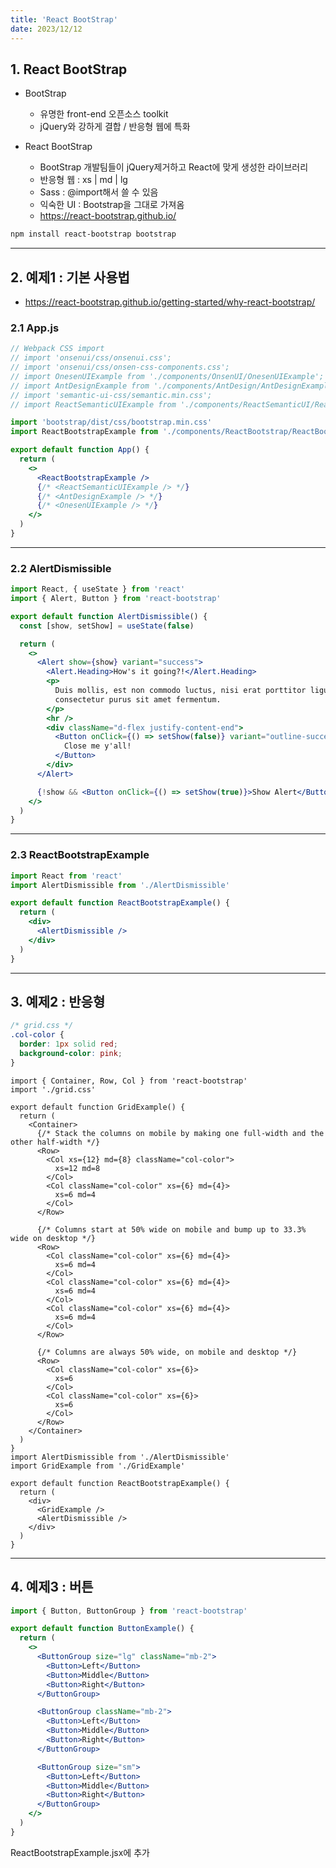 ```yaml
---
title: 'React BootStrap'
date: 2023/12/12
---
```


## 1. React BootStrap

- BootStrap

  - 유명한 front-end 오픈소스 toolkit
  - jQuery와 강하게 결합 / 반응형 웹에 특화

- React BootStrap
  - BootStrap 개발팀들이 jQuery제거하고 React에 맞게 생성한 라이브러리
  - 반응형 웹 : xs | md | lg
  - Sass : @import해서 쓸 수 있음
  - 익숙한 UI : Bootstrap을 그대로 가져옴
  - https://react-bootstrap.github.io/

```sh
npm install react-bootstrap bootstrap
```

---

## 2. 예제1 : 기본 사용법

- https://react-bootstrap.github.io/getting-started/why-react-bootstrap/

### 2.1 App.js

```jsx
// Webpack CSS import
// import 'onsenui/css/onsenui.css';
// import 'onsenui/css/onsen-css-components.css';
// import OnesenUIExample from './components/OnsenUI/OnesenUIExample';
// import AntDesignExample from './components/AntDesign/AntDesignExample';
// import 'semantic-ui-css/semantic.min.css';
// import ReactSemanticUIExample from './components/ReactSemanticUI/ReactSemanticUIExample';

import 'bootstrap/dist/css/bootstrap.min.css'
import ReactBootstrapExample from './components/ReactBootstrap/ReactBootstrapExample'

export default function App() {
  return (
    <>
      <ReactBootstrapExample />
      {/* <ReactSemanticUIExample /> */}
      {/* <AntDesignExample /> */}
      {/* <OnesenUIExample /> */}
    </>
  )
}
```

---

### 2.2 AlertDismissible

```jsx
import React, { useState } from 'react'
import { Alert, Button } from 'react-bootstrap'

export default function AlertDismissible() {
  const [show, setShow] = useState(false)

  return (
    <>
      <Alert show={show} variant="success">
        <Alert.Heading>How's it going?!</Alert.Heading>
        <p>
          Duis mollis, est non commodo luctus, nisi erat porttitor ligula, eget lacinia odio sem nec elit. Cras mattis
          consectetur purus sit amet fermentum.
        </p>
        <hr />
        <div className="d-flex justify-content-end">
          <Button onClick={() => setShow(false)} variant="outline-success">
            Close me y'all!
          </Button>
        </div>
      </Alert>

      {!show && <Button onClick={() => setShow(true)}>Show Alert</Button>}
    </>
  )
}
```

---

### 2.3 ReactBootstrapExample

```jsx
import React from 'react'
import AlertDismissible from './AlertDismissible'

export default function ReactBootstrapExample() {
  return (
    <div>
      <AlertDismissible />
    </div>
  )
}
```

---

## 3. 예제2 : 반응형

```css
/* grid.css */
.col-color {
  border: 1px solid red;
  background-color: pink;
}
```

```tsx
import { Container, Row, Col } from 'react-bootstrap'
import './grid.css'

export default function GridExample() {
  return (
    <Container>
      {/* Stack the columns on mobile by making one full-width and the other half-width */}
      <Row>
        <Col xs={12} md={8} className="col-color">
          xs=12 md=8
        </Col>
        <Col className="col-color" xs={6} md={4}>
          xs=6 md=4
        </Col>
      </Row>

      {/* Columns start at 50% wide on mobile and bump up to 33.3% wide on desktop */}
      <Row>
        <Col className="col-color" xs={6} md={4}>
          xs=6 md=4
        </Col>
        <Col className="col-color" xs={6} md={4}>
          xs=6 md=4
        </Col>
        <Col className="col-color" xs={6} md={4}>
          xs=6 md=4
        </Col>
      </Row>

      {/* Columns are always 50% wide, on mobile and desktop */}
      <Row>
        <Col className="col-color" xs={6}>
          xs=6
        </Col>
        <Col className="col-color" xs={6}>
          xs=6
        </Col>
      </Row>
    </Container>
  )
}
import AlertDismissible from './AlertDismissible'
import GridExample from './GridExample'

export default function ReactBootstrapExample() {
  return (
    <div>
      <GridExample />
      <AlertDismissible />
    </div>
  )
}
```

---

## 4. 예제3 : 버튼

```jsx
import { Button, ButtonGroup } from 'react-bootstrap'

export default function ButtonExample() {
  return (
    <>
      <ButtonGroup size="lg" className="mb-2">
        <Button>Left</Button>
        <Button>Middle</Button>
        <Button>Right</Button>
      </ButtonGroup>

      <ButtonGroup className="mb-2">
        <Button>Left</Button>
        <Button>Middle</Button>
        <Button>Right</Button>
      </ButtonGroup>

      <ButtonGroup size="sm">
        <Button>Left</Button>
        <Button>Middle</Button>
        <Button>Right</Button>
      </ButtonGroup>
    </>
  )
}
```

ReactBootstrapExample.jsx에 추가
